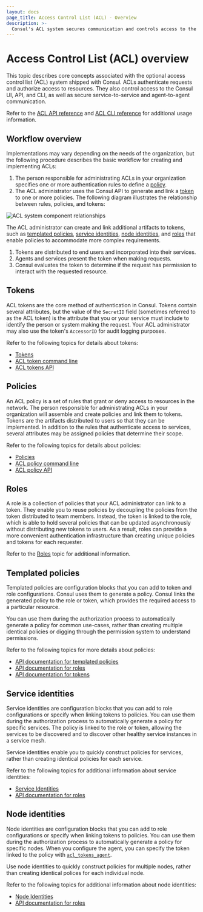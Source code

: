 ```yaml
---
layout: docs
page_title: Access Control List (ACL) - Overview
description: >-
  Consul's ACL system secures communication and controls access to the API, CLI, and UI. Learn about ACL components and how they interact to authenticate requests and authorize access for your network.
---
```


# Access Control List (ACL) overview

This topic describes core concepts associated with the optional access control list (ACL) system shipped with Consul. ACLs authenticate requests and authorize access to resources. They also control access to the Consul UI, API, and CLI, as well as secure service-to-service and agent-to-agent communication.

Refer to the [ACL API reference](/consul/api-docs/acl) and [ACL CLI reference](/consul/commands/acl) for additional usage information.

## Workflow overview

Implementations may vary depending on the needs of the organization, but the following procedure describes the basic workflow for creating and implementing ACLs:

1. The person responsible for administrating ACLs in your organization specifies one or more authentication rules to define a [policy](#policies).
1. The ACL administrator uses the Consul API to generate and link a [token](#tokens) to one or more policies. The following diagram illustrates the relationship between rules, policies, and tokens:

  ![ACL system component relationships](/img/acl-token-policy-rule-relationship.png)

  The ACL administrator can create and link additional artifacts to tokens, such as [templated policies](#templated-policies), [service identities](#service-identities), [node identities](#node-identities), and [roles](#roles) that enable policies to accommodate more complex requirements.

1. Tokens are distributed to end users and incorporated into their services.
1. Agents and services present the token when making requests.
1. Consul evaluates the token to determine if the request has permission to interact with the requested resource.

## Tokens

ACL tokens are the core method of authentication in Consul. Tokens contain several attributes, but the value of the `SecretID` field (sometimes referred to as the ACL token) is the attribute that you or your service must include to identify the person or system making the request. Your ACL administrator may also use the token's `AccessorID` for audit logging purposes.

Refer to the following topics for details about tokens:

- [Tokens](/consul/docs/security/acl/tokens)
- [ACL token command line](/consul/commands/acl/token)
- [ACL tokens API](/consul/api-docs/acl/tokens)

## Policies

An ACL policy is a set of rules that grant or deny access to resources in the network.
The person responsible for administrating ACLs in your organization will assemble and create policies and link them to tokens.
Tokens are the artifacts distributed to users so that they can be implemented.
In addition to the rules that authenticate access to services, several attributes may be assigned policies that determine their scope.

Refer to the following topics for details about policies:

- [Policies](/consul/docs/security/acl/acl-policies)
- [ACL policy command line](/consul/commands/acl/policy)
- [ACL policy API](/consul/api-docs/acl/policies)

## Roles

A role is a collection of policies that your ACL administrator can link to a token.
They enable you to reuse policies by decoupling the policies from the token distributed to team members.
Instead, the token is linked to the role, which is able to hold several policies that can be updated asynchronously without distributing new tokens to users.
As a result, roles can provide a more convenient authentication infrastructure than creating unique policies and tokens for each requester.

Refer to the [Roles](/consul/docs/security/acl/acl-roles) topic for additional information.

## Templated policies

Templated policies are configuration blocks that you can add to token and role configurations. Consul uses them to generate a policy. Consul links the generated policy to the role or token, which provides the required access to a particular resource.

You can use them during the authorization process to automatically generate a policy for common use-cases, rather than creating multiple identical policies or digging through the permission system to understand permissions.

Refer to the following topics for more details about policies:

- [API documentation for templated policies](/consul/api-docs/acl/templated-policies)
- [API documentation for roles](/consul/api-docs/acl/roles#sample-payload)
- [API documentation for tokens](/consul/api-docs/acl/tokens#sample-payload)

## Service identities

Service identities are configuration blocks that you can add to role configurations or specify when linking tokens to policies. You can use them during the authorization process to automatically generate a policy for specific services. The policy is linked to the role or token, allowing the services to be discovered and to discover other healthy service instances in a service mesh.

Service identities enable you to quickly construct policies for services, rather than creating identical policies for each service.

Refer to the following topics for additional information about service identities:

- [Service Identities](/consul/docs/security/acl/acl-roles#service-identities)
- [API documentation for roles](/consul/api-docs/acl/roles#sample-payload)

## Node identities

Node identities are configuration blocks that you can add to role configurations or specify when linking tokens to policies. You can use them during the authorization process to automatically generate a policy for specific nodes. When you configure the agent, you can specify the token linked to the policy with [`acl_tokens_agent`](/consul/docs/agent/config/config-files#acl_tokens_agent).

Use node identities to quickly construct policies for multiple nodes, rather than creating identical polices for each individual node.

Refer to the following topics for additional information about node identities:

- [Node Identities](/consul/docs/security/acl/acl-roles#node-identities)
- [API documentation for roles](/consul/api-docs/acl/roles#sample-payload)
